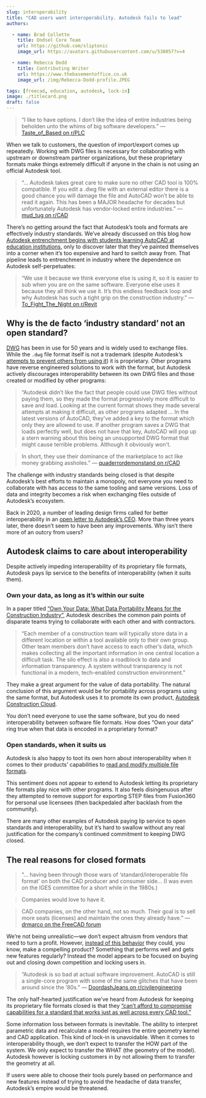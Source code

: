 ```yaml
---
slug: interoperability
title: "CAD users want interoperability. Autodesk fails to lead"
authors:

  - name: Brad Collette
    title: Ondsel Core Team
    url: https://github.com/sliptonic
    image_url: https://avatars.githubusercontent.com/u/538057?v=4

  - name: Rebecca Dodd
    title: Contributing Writer
    url: https://www.thebasementoffice.co.uk
    image_url: /img/Rebecca-Dodd-profile.JPEG

tags: [freecad, education, autodesk, lock-in]
image: ./titlecard.png
draft: false
---
```




> “I like to have options. I don’t like the idea of entire industries being
> beholden unto the whims of big software developers.” — [Taste_of_Based on
> r/PLC](https://www.reddit.com/r/PLC/comments/tjbcxr/comment/i1j9ktg/)

When we talk to customers, the question of import/export comes up repeatedly. Working with DWG files is necessary for collaborating with upstream or downstream partner organizations, but these proprietary formats make things extremely difficult if anyone in the chain is not using an official Autodesk tool.

> “... Autodesk takes great care to make sure no other CAD tool is 100%
> compatible. If you edit a .dwg file with an external editor there is a good
> chance you will damage the file and AutoCAD won’t be able to read it again.
> This has been a MAJOR headache for decades but unfortunately Autodesk has
> vendor-locked entire industries.” — [mud_tug on r/CAD](https://www.reddit.com/r/cad/comments/wdkm61/comment/iiiz85c/)

There’s no getting around the fact that Autodesk’s tools and formats are effectively industry standards. We’ve already discussed on this blog how [Autodesk entrenchment begins with students learning AutoCAD at education institutions](https://ondsel.com/blog/hard-lessons), only to discover later that they’ve painted themselves into a corner when it’s too expensive and hard to switch away from. That pipeline leads to entrenchment in industry where the dependence on Autodesk self-perpetuates:

> “We use it because we think everyone else is using it, so it is easier to sub
> when you are on the same software. Everyone else uses it because they all
> think we use it. It’s this endless feedback loop and why Autodesk has such a
> tight grip on the construction industry.” — [To_Fight_The_Night on r/Revit](https://www.reddit.com/r/Revit/comments/t8qod9/comment/hzpjvv4/)

## Why is the de facto ‘industry standard’ not an open standard?

[DWG](https://en.wikipedia.org/wiki/.dwg) has been in use for 50 years and is widely used to exchange files. While the `.dwg` file format itself is not a trademark (despite Autodesk’s [attempts to prevent others from using it](https://www.mccarthy.ca/en/insights/articles/court-refuses-extend-trade-mark-protection-file-extensions)) it is proprietary. Other programs have reverse engineered solutions to work with the format, but Autodesk actively discourages interoperability between its own DWG files and those created or modified by other programs:

> “Autodesk didn’t like the fact that people could use DWG files without paying them, so they made the format progressively more difficult to save and load. Looking at the current format shows they made several attempts at making it difficult, as other programs adapted … In the latest versions of AutoCAD, they've added a key to the format which only they are allowed to use. If another program saves a DWG that loads perfectly well, but does not have that key, AutoCAD will pop up a stern warning about this being an unsupported DWG format that might cause terrible problems. Although it obviously won't.

> In short, they use their dominance of the marketplace to act like money
> grabbing assholes.” — [quaderrordemonstand on r/CAD](https://www.reddit.com/r/cad/comments/smoi5c/comment/hvxxpdp/)

The challenge with industry standards being closed is that despite Autodesk’s best efforts to maintain a monopoly, not everyone you need to collaborate with has access to the same tooling and same versions. Loss of data and integrity becomes a risk when exchanging files outside of Autodesk’s ecosystem.

Back in 2020, a number of leading design firms called for better interoperability in an [open letter to Autodesk’s CEO](http://extranetevolution.com/2020/07/design-firms-demand-change-at-autodesk/). More than three years later, there doesn’t seem to have been any improvements. Why isn’t there more of an outcry from users?

## Autodesk claims to care about interoperability

Despite actively impeding interoperability of its proprietary file formats, Autodesk pays lip service to the benefits of interoperability (when it suits them).

### Own your data, as long as it’s within our suite
In a paper titled [“Own Your Data: What Data Portability Means for the Construction Industry”](https://www.autodesk.com/industry/manufacturing/cad-interoperability), Autodesk describes the common pain points of disparate teams trying to collaborate with each other and with contractors.

> “Each member of a construction team will typically store data in a different location or within a tool available only to their own group. Other team members don’t have access to each other’s data, which makes collecting all the important information in one central location a difficult task. The silo effect is also a roadblock to data and information transparency. A system without transparency is not functional in a modern, tech-enabled construction environment.”

They make a great argument for the value of data portability. The natural conclusion of this argument would be for portability across programs using the same format, but Autodesk uses it to promote its own product, [Autodesk Construction Cloud](https://construction.autodesk.com/).

You don’t need everyone to use the same software, but you do need interoperability between software file formats. How does “Own your data” ring true when that data is encoded in a proprietary format?

### Open standards, when it suits us

Autodesk is also happy to toot its own horn about interoperability when it comes to their products’ capabilities to [read and modify multiple file formats](https://damassets.autodesk.net/content/dam/autodesk/www/industry/bim/interoperability-/assets/q2-adsk-atheletes%20vill%20EGA%20customer-story_V0.7_en-us.pdf).




This sentiment does not appear to extend to Autodesk letting its proprietary file formats play nice with other programs. It also feels disingenuous after they attempted to remove support for exporting STEP files from Fusion360 for personal use licensees (then backpedaled after backlash from the community).

There are many other examples of Autodesk paying lip service to open standards and interoperability, but it’s hard to swallow without any real justification for the company’s continued commitment to keeping DWG closed.

## The real reasons for closed formats

> “… having been through those wars of ‘standard/interoperable file format’ on both the CAD producer and consumer side... (I was even on the IGES committee for a short while in the 1980s.)

> Companies would love to have it.

> CAD companies, on the other hand, not so much. Their goal is to sell more
> seats (licenses) and maintain the ones they already have.” — [drmarco on the
> FreeCAD forum](https://forum.freecad.org/viewtopic.php?style=1&p=588551#p588551)

We’re not being unrealistic—we don’t expect altruism from vendors that need to turn a profit. However, [instead of this behavior](https://ondsel.com/blog/autodesk-enshittifies-fusion-360) they could, you know, make a compelling product? Something that performs well and gets new features regularly? Instead the model appears to be focused on buying out and closing down competition and locking users in.

> “Autodesk is so bad at actual software improvement. AutoCAD is still a single-core program with some of the same glitches that have been around since the ‘80s.” — [DoordashJeans on r/civilengineering](https://www.reddit.com/r/civilengineering/comments/10f3i6n/comment/j4v4v35/)

The only half-hearted justification we’ve heard from Autodesk for keeping its proprietary file formats closed is that they [“can’t afford to compromise capabilities for a standard that works just as well across every CAD tool.”](https://damassets.autodesk.net/content/dam/autodesk/www/products/new-fusion-360/docs/Tech-Clarity-eBook-CAD-Interoperability.pdf)

Some information loss between formats is inevitable. The ability to interpret parametric data and recalculate a model requires the entire geometry kernel and CAD application. This kind of lock-in is unavoidable. When it comes to interoperability though, we don’t expect to transfer the HOW part of the system. We only expect to transfer the WHAT (the geometry of the model). Autodesk however is locking customers in by not allowing them to transfer the geometry at all.

If users were able to choose their tools purely based on performance and new features instead of trying to avoid the headache of data transfer, Autodesk’s empire would be threatened.
